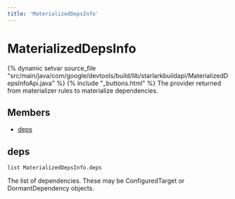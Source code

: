 ```yaml
---
title: 'MaterializedDepsInfo'
---
```


# MaterializedDepsInfo

{% dynamic setvar source_file "src/main/java/com/google/devtools/build/lib/starlarkbuildapi/MaterializedDepsInfoApi.java" %}
{% include "\_buttons.html" %}
The provider returned from materializer rules to materialize dependencies.

## Members

- [deps](#deps)

## deps

``` rule-signature
list MaterializedDepsInfo.deps
```

The list of dependencies. These may be ConfiguredTarget or DormantDependency objects.
